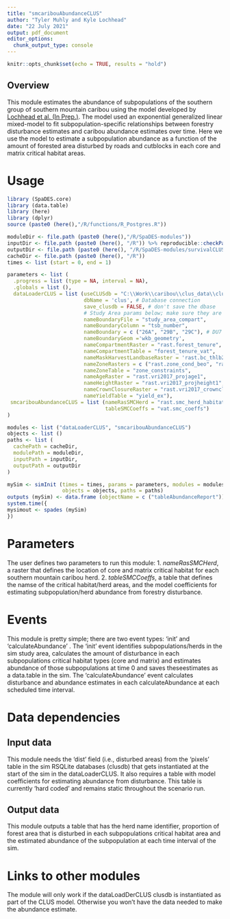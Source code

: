 ```yaml
---
title: "smcaribouAbundanceCLUS"
author: "Tyler Muhly and Kyle Lochhead"
date: "22 July 2021"
output: pdf_document
editor_options:
  chunk_output_type: console
---
```


```r
knitr::opts_chunk$set(echo = TRUE, results = "hold")
```

## Overview
This module estimates the abundance of subpopulations of the southern group of southern mountain caribou using the model developed by [Lochhead et al. (In Prep.)](citation). The model used an exponential generalized linear mixed-model to fit subpopulation-specific relationships between forestry disturbance estimates and caribou abundance estimates over time. Here we use the model to estimate a subpopulation abundance as a function of the amount of forested area disturbed by roads and cutblocks in each core and matrix critical habitat areas. 

# Usage

```r

library (SpaDES.core)
library (data.table)
library (here)
library (dplyr)
source (paste0 (here(),"/R/functions/R_Postgres.R"))

moduleDir <- file.path (paste0 (here(),"/R/SpaDES-modules"))
inputDir <- file.path (paste0 (here(), "/R")) %>% reproducible::checkPath (create = TRUE)
outputDir <- file.path (paste0 (here(), "/R/SpaDES-modules/survivalCLUS/outputs"))
cacheDir <- file.path (paste0 (here(), "/R"))
times <- list (start = 0, end = 1)

parameters <- list (
  .progress = list (type = NA, interval = NA),
  .globals = list (),
  dataLoaderCLUS = list (useCLUSdb = "C:\\Work\\caribou\\clus_data\\clusdb.sqlite", # instantiated dbase
                         dbName = 'clus', # Database connection
                         save_clusdb = FALSE, # don't save the dbase
                         # Study Area params below; make sure they are consistent with other modules
                         nameBoundaryFile = "study_area_compart",
                         nameBoundaryColumn = "tsb_number",
                         nameBoundary = c ("26A", "29B", "29C"), # DU7 
                         nameBoundaryGeom ='wkb_geometry',
                         nameCompartmentRaster = "rast.forest_tenure",
                         nameCompartmentTable = "forest_tenure_vat",
                         nameMaskHarvestLandbaseRaster = 'rast.bc_thlb2018',
                         nameZoneRasters = c ("rast.zone_cond_beo", "rast.zone_cond_vqo",  "rast.zone_cond_uwr", "rast.zone_cond_fsw", "rast.zone_cond_nharv"),
                         nameZoneTable = "zone_constraints",
                         nameAgeRaster = "rast.vri2017_projage1",
                         nameHeightRaster = "rast.vri2017_projheight1",
                         nameCrownClosureRaster = "rast.vri2017_crownclosure",
                         nameYieldTable = "yield_ex"),
 smcaribouAbundanceCLUS = list (nameRasSMCHerd = "rast.smc_herd_habitat", 
                                tableSMCCoeffs = "vat.smc_coeffs") 
)

modules <- list ("dataLoaderCLUS", "smcaribouAbundanceCLUS")
objects <- list ()
paths <- list (
  cachePath = cacheDir,
  modulePath = moduleDir,
  inputPath = inputDir,
  outputPath = outputDir
)

mySim <- simInit (times = times, params = parameters, modules = modules,
                  objects = objects, paths = paths)
outputs (mySim) <- data.frame (objectName = c ("tableAbundanceReport")) # Consists of abundance estimates for each herd in the study area at each time step. Gets saved in the 'outputs' folder of the module. 
system.time({
mysimout <- spades (mySim)
})
```

# Parameters
The user defines two parameters to run this module:
1. *nameRasSMCHerd*, a raster that defines the location of core and matrix critical habitat for each southern mountain caribou herd. 
2. *tableSMCCoeffs*, a table that defines the namse of the critical habitat/herd areas, and the model coefficients for estimating subpopulation/herd abundance from  forestry disturbance.

# Events
This module is pretty simple; there are two event types: 'init' and 'calculateAbundance' . The 'init' event identifies subpopulations/herds in the sim study area, calculates the amount of disturbance in each subpopulations critical habitat types (core and matrix) and estimates abundance of those subpopulations at time 0 and saves theseestimates as a data.table in the sim. The 'calculateAbundance' event calculates disturbance and abundance estimates in each calculateAbundance at each scheduled time interval. 

# Data dependencies
## Input data
This module needs the 'dist' field (i.e., disturbed areas) from the 'pixels' table in the sim RSQLite databases (clusdb) that gets instantiated at the start of the sim in the dataLoaderCLUS. It also requires a table with model coefficients for estimating abundance from disturbance. This table is currently 'hard coded' and remains static throughout the scenario run.

## Output data
This module outputs a table that has the herd name identifier, proportion of forest area that is disturbed in each subpopulations critical habitat area and the estimated abundance of the subpopulation at each time interval of the sim.

# Links to other modules
The module will only work if the dataLoadDerCLUS clusdb is instantiated as part of the CLUS model. Otherwise you won't have the  data needed to make the abundance estimate. 

